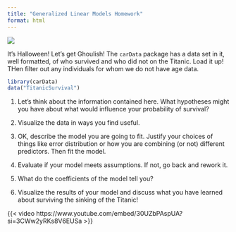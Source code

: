 ```yaml
---
title: "Generalized Linear Models Homework"
format: html
---
```


![](https://imgs.classicfm.com/images/320539?crop=16_9&width=660&relax=1&format=webp&signature=AlZj-uBM_R7MXYeUyHTaTe5NlIU=)

It's Halloween! Let's get Ghoulish! The `carData` package has a data set in it, well formatted, of who survived and who did not on the Titanic. Load it up! THen filter out any individuals for whom we do not have age data.

```r
library(carData)
data("TitanicSurvival")
```

1. Let's think about the information contained here. What hypotheses might you have about what would influence your probability of survival?  
  
2. Visualize the data in ways you find useful.  

3. OK, describe the model you are going to fit. Justify your choices of things like error distribution or how you are combining (or not) different predictors. Then fit the model.  

4. Evaluate if your model meets assumptions. If not, go back and rework it.  

5. What do the coefficients of the model tell you?  

6. Visualize the results of your model and discuss what you have learned about surviving the sinking of the Titanic! 

{{< video https://www.youtube.com/embed/30UZbPAspUA?si=3CWw2yRKs8V6EUSa >}}